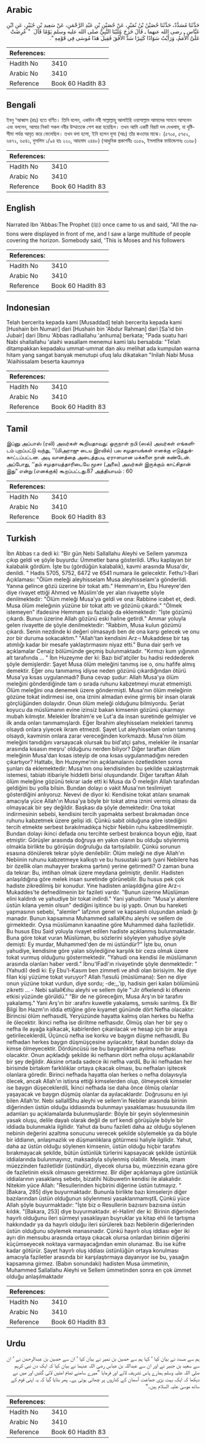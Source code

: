 ## Arabic


<div dir="rtl" lang="ar" style={{fontSize:'larger',backgroundColor:'#f8f9fa',padding:20}}>
حَدَّثَنَا مُسَدَّدٌ، حَدَّثَنَا حُصَيْنُ بْنُ نُمَيْرٍ، عَنْ حُصَيْنِ بْنِ عَبْدِ الرَّحْمَنِ، عَنْ سَعِيدِ بْنِ جُبَيْرٍ، عَنِ ابْنِ عَبَّاسٍ ـ رضى الله عنهما ـ قَالَ خَرَجَ عَلَيْنَا النَّبِيُّ صلى الله عليه وسلم يَوْمًا قَالَ ‏ "‏ عُرِضَتْ عَلَىَّ الأُمَمُ، وَرَأَيْتُ سَوَادًا كَثِيرًا سَدَّ الأُفُقَ فَقِيلَ هَذَا مُوسَى فِي قَوْمِهِ ‏"‏‏.‏
</div>
<div style={{backgroundColor:'#f8f9fa',padding:20, marginBottom: 10}}><table> <thead> <tr> <th>References:</th> <th></th> </tr> </thead> <tbody><tr><td>Hadith No</td><td>3410</td></tr><tr><td>Arabic No</td><td>3410</td></tr><tr><td>Reference</td><td>Book 60 Hadith 83</td></tr></tbody></table></div>

## Bengali


<div dir="ltr" lang="bn" style={{fontSize:'larger',backgroundColor:'#f8f9fa',padding:20}}>
ইবনু ‘আব্বাস (রাঃ) হতে বর্ণিত। তিনি বলেন, একদিন নবী সাল্লাল্লাহু আলাইহি ওয়াসাল্লাম আমাদের সামনে আসলেন এবং বললেন, আমার নিকট সকল নবীর উম্মাতকে পেশ করা হয়েছিল। তখন আমি একটি বিরাট দল দেখলাম, যা দৃষ্টিসীমা পর্যন্ত আবৃত করে ফেলেছিল। তখন বলা হলো, ইনি হলেন মূসা (আঃ) তাঁর কওমের মাঝে। (৫৭০৫, ৫৭৫২, ৬৪৭২, ৬৫৪১, মুসলিম ১/৯৪ হাঃ ২২০, আহমাদ ২৪৪৮) (আধুনিক প্রকাশনীঃ ৩১৫৯, ইসলামিক ফাউন্ডেশনঃ ৩১৬৮)
</div>
<div style={{backgroundColor:'#f8f9fa',padding:20, marginBottom: 10}}><table> <thead> <tr> <th>References:</th> <th></th> </tr> </thead> <tbody><tr><td>Hadith No</td><td>3410</td></tr><tr><td>Arabic No</td><td>3410</td></tr><tr><td>Reference</td><td>Book 60 Hadith 83</td></tr></tbody></table></div>

## English


<div dir="ltr" lang="en" style={{fontSize:'larger',backgroundColor:'#f8f9fa',padding:20}}>
Narrated Ibn 'Abbas:The Prophet (ﷺ) once came to us and said, "All the nations were displayed in front of me, and I saw a large multitude of people covering the horizon. Somebody said, 'This is Moses and his followers
</div>
<div style={{backgroundColor:'#f8f9fa',padding:20, marginBottom: 10}}><table> <thead> <tr> <th>References:</th> <th></th> </tr> </thead> <tbody><tr><td>Hadith No</td><td>3410</td></tr><tr><td>Arabic No</td><td>3410</td></tr><tr><td>Reference</td><td>Book 60 Hadith 83</td></tr></tbody></table></div>

## Indonesian


<div dir="ltr" lang="id" style={{fontSize:'larger',backgroundColor:'#f8f9fa',padding:20}}>
Telah bercerita kepada kami [Musaddad] telah bercerita kepada kami [Hushain bin Numair] dari [Hushain bin 'Abdur Rahman] dari [Sa'id bin Jubair] dari [Ibnu 'Abbas radliallahu 'anhuma] berkata; "Pada suatu hari Nabi shallallahu 'alaihi wasallam menemui kami lalu bersabda: "Telah ditampakkan kepadaku ummat-ummat dan aku melihat ada kumpulan warna hitam yang sangat banyak menutupi ufuq lalu dikatakan "Inilah Nabi Musa 'Alaihissalam beserta kaumnya
</div>
<div style={{backgroundColor:'#f8f9fa',padding:20, marginBottom: 10}}><table> <thead> <tr> <th>References:</th> <th></th> </tr> </thead> <tbody><tr><td>Hadith No</td><td>3410</td></tr><tr><td>Arabic No</td><td>3410</td></tr><tr><td>Reference</td><td>Book 60 Hadith 83</td></tr></tbody></table></div>

## Tamil


<div dir="ltr" lang="ta" style={{fontSize:'larger',backgroundColor:'#f8f9fa',padding:20}}>
இப்னு அப்பாஸ் (ரலி) அவர்கள் கூறியதாவது: ஒருநாள் நபி (ஸல்) அவர்கள் எங்களிடம் புறப்பட்டு வந்து, ‘‘(மிஅராஜு டைய இரவில்) பல சமுதாயங்கள் எனக்கு எடுத்துக்காட்டப்பட்டன. அடி வானத்தை அடைத்தபடி ஏராளமான மக்களை நான் கண்டேன். அப்போது, ‘‘தம் சமுதாயத்தாரிடையே மூசா (அலை) அவர்கள் இருக்கும் காட்சிதான் இது” என்று (எனக்குக்) கூறப்பட்டது.87 அத்தியாயம் : 60
</div>
<div style={{backgroundColor:'#f8f9fa',padding:20, marginBottom: 10}}><table> <thead> <tr> <th>References:</th> <th></th> </tr> </thead> <tbody><tr><td>Hadith No</td><td>3410</td></tr><tr><td>Arabic No</td><td>3410</td></tr><tr><td>Reference</td><td>Book 60 Hadith 83</td></tr></tbody></table></div>

## Turkish


<div dir="ltr" lang="tr" style={{fontSize:'larger',backgroundColor:'#f8f9fa',padding:20}}>
İbn Abbas r.a dedi ki: "Bir gün Nebi Sallallahu Aleyhi ve Sellem yanımıza çıkıp geldi ve şöyle buyurdu: Ümmetler bana gösterildi. Ufku kaplayan bir kalabalık gördüm. İşte bu (gördüğün kalabalık), kavmi arasında Musa'dır, denildi. " Hadis 5705, 5752, 6472 ve 6541 numara ile gelecektir. Fethu'l-Bari Açıklaması: "Ölüm meleği aleyhisselam Musa aleyhisselam'a gönderildi. Yanına gelince gözü üzerine bir tokat attı." Hemmam'ın, Ebu Hureyre'den diye rivayet ettiği Ahmed ve Müslim'de yer alan rivayette şöyle denilmektedir: "Ölüm meleği Musa'ya geldi ve ona: Rabbine icabet et, dedi. Musa ölüm meleğınin yüzüne bir tokat attı ve gözünü çıkardı." "Ölmek istemeyen" ifadesine Hemmam şu fazlalığı da eklemektedir: "İşte gözümü çıkardı. Bunun üzerine Allah gözünü eski haline getirdi." Ammar yoluyla gelen rivayette de şöyle denilmektedir: "Rabbim, Musa kulun gözümü çıkardı. Senin nezdinde ki değeri olmasaydı ben de ona karşı gelecek ve onu zor bir duruma sokacaktım." "Allah'tan kendisini Arz-ı Mukaddese bir taş atımlığı kadar bir mesafe yaklaştırmasını niyaz etti." Buna dair şerh ve açıklamalar Cenaiz bölümünde geçmiş bulunmaktadır. "Kırmızı kum yığınının alt tarafıında ... " İbn Huzeyme der ki: Bazı bid'atçiler bu hadisi reddederek şöyle demişlerdir: Şayet Musa ölüm meleğini tanımış ise o, onu hafife almış demektir. Eğer onu tanımamış idiyse neden gözünü çıkardığından ötürü Musa'ya kısas uygulanmadı? Buna cevap şudur: Allah Musa'ya ölüm meleğini gönderdiğinde tam o sırada ruhunu kabzetmeyi murat etmemişti. Ölüm meleğini ona denemek üzere göndermişti. Musa'nın ölüm meleğinin gözüne tokat indirmesi ise, ona iznini almadan evine girmiş bir insan olarak görçlüğünden dolayıdır. Onun ölüm meleği olduğunu bilmiyordu. Şeriat koyucu da müslümanın evine izinsiz bakan kimsenin gözünü çıkarmayı mubah kılmıştır. Melekler İbrahim'e ve Lut'a da insan suretinde gelmişler ve ilk anda onları tanımamışlardı. Eğer İbrahim aleyhisselam melekleri tanımış olsaydı onlara yiyecek ikram etmezdi. Şayet Lut aleyhisselam onları tanımış olsaydı, kavminin onlara zarar vereceğinden korkmazdı. Musa'nın ölüm meleğini tanıdığını varsayacak olursak bu bid'atçi şahıs, melekler ile insanlar arasında kısasın meşru' olduğunu nerden biliyor? Diğer taraftan ölüm meleğinin Musa'dan kısas isteyip de ona kısas uygulanmadığını nereden çıkartıyor? Hattabı, İbn Huzeyme'nin açıklamalarını özetledikten sonra şunları da eklemektedir: Musa'nın onu kendisinden bu şekilde uzaklaştırmak istemesi, tabiatı itibariyle hiddetli birisi oluşundandır. Diğer taraftan Allah ölüm meleğine gözünü tekrar iade etti ki Musa da Ö meleğin Allah tarafından geldiğini bu yolla bilsin. Bundan dolayı o vakit Musa'nın teslimiyet gösterdiğini anlıyoruz. Nevevi de diyor ki: Kendisine tokat atılanı sınamak amacıyla yüce Allah'ın Musa'ya böyle bir tokat atma iznini vermiş olması da olmayacak bir şey değildir. Başkası da şöyle demektedir: Ona tokat indirmesinin sebebi, kendisini tercih yapmakta serbest bırakmadan önce ruhunu kabzetmek üzere gelişi idi. Çünkü sabit olduğuna göre istediğini tercih etmekte serbest bırakılmadıkça hiçbir Nebiin ruhu kabzedilmemiştir. Bundan dolayı ikinci defada onu tercihte serbest bırakınca boyun eğip, itaat etmiştir: Görüşler arasında doğruya en yakın olanın bu olduğu söylenmiş olmakla birlikte bu görüşün doğruluğu da tartışılabilir. Çünkü sorunun esasına dönülerek tekrar şöyle denilebilir: Ölüm meleği ne diye Allah'ın Nebiinin ruhunu kabzetmeye kalkıştı ve bu husustaki şartı (yani Nebilere has bir özellik olan muhayyer bırakma şartını) yerine getirmedi? O zaman buna da tekrar: Bu, imtihan olmak üzere meydana gelmiştir, denilir. Hadisten anlaşıldığına göre melek insan suretinde görünebilir. Bu husus pek çok hadiste zikredilmiş bir konudur. Yine hadisten anlaşıldığına göre Arz-ı Mukaddes'te defnedilmenin bir fazileti vardır. "Bunun üzerine Müslüman elini kaldırdı ve yahudiye bir tokat indirdi." Yani yahudinin: "Musa'yı alemlere üstün kılana yemin olsun" dediğini işitince bu işi yaptı. Onun bu hareketi yapmasının sebebi, "alemler" lafzının genel ve kapsamlı oluşundan anladı ğı manadır. Bunun kapsamına Muhammed sallall€ıhu aleyhi ve sellem de girmektedir. Oysa müslümanın kanaatine göre Muhammed daha faziletlidir. Bu husus Ebu Said yoluyla rivayet edilen hadiste açıklanmış bulunmaktadır. Buna göre tokat vuran Müslüman, bu sözlerini söyleyen yahudiye şöyle demişti: Ey murdar, Muhammed'den de mi üstündür?" İşte bu, onun yahudiye, kendisine göre yalan söylediğine karşılık bir ceza olmak üzere tokat vurmuş olduğunu göstermektedir. "Yahudi ona kendisi ile müslümanın arasında olanları haber verdi." İbnu'lFadl'ın rivayetinde şöyle denmektedir: "(Yahudi) dedi ki: Ey Ebu'l-Kasım ben zimmeti ve ahdi olan birisiyim. Ne diye filan kişi yüzüme tokat vuruyor? Allah !\esulü (müslümana): Sen ne diye onun yüzüne tokat vurdun, diye sordu; -de;,,'ip, hadisin geri kalan bölümünü zikretti ... - Nebi sallall€ıhu aleyhi ve sellem öyle ":Jir öfkelendi ki öfkenin etkisi yüzünde görüldü." "Bir de ne göreceğim, Musa Arş'ın bir tarafını yakalamış." Yani Arş'ın bir :arafını kuwetle yakalamış, sımsıkı sarılmış. Ek Bir Bilgi İbn Hazm'ın iddia ettiğine göre kıyamet gününde dört Nefha olacaktır: Birincisi ölüm nefhasıdlL Yeryüzünde hayatta kalmış olan herkes bu Nefha ile ölecektir. İkinci nefha ise diriltme nefhasıdır. Ölmüş olan her bir şey o nefha ile ayağa kalkacak, kabirlerden çıkarılacak ve hesap için bir araya getirileceklerdiL Üçüncü nefha ise korku ve baygın düşme nefhasıdlL Bu nefhadan herkes baygın düşmüşçesine ayılacaktır, fakat bundan dolayı da kimse ölmeyecektir. Dördüncüsü ise bu baygınlıktan ayılma nefhası olacaktır. Onun açıkladığı şekilde iki nefhanın dört nefha oluşu açıklanabilir bir şey değildir. Aksine ortada sadece iki nefha vardiL Bu iki nefhadan her birisinde birtakım farklılıklar ortaya çıkacak olması, bu nefhaları işitecek olanlara göredir. Birinci nefhada hayatta olan herkes o nefha dolayısıyla ölecek, ancak Allah'ın istisna ettiği kimselerden olup, ölmeyecek kimseler ise baygın düşeceklerdiL İkinci nefhada ise daha önce ölmüş olanlar yaşayacak ve baygın düşmüş olanlar da ayılacaklardır. Doğrusunu en iyi bilen Allah'tır. Nebi sallallShu aleyhi ve sellem'in Nebiler arasında birinin diğerinden üstün olduğu iddiasında bulunmayı yasaklaması hususunda ilim adamları şu açıklamalarda bulunmuşlardır: Böyle bir şeyin söylenmesinin yasak oluşu, delile dayalı olarak değil de sırf kendi görüşüyle böyle bir iddiada bulunmakla ilgilidir. Yahut da bunu fazileti daha az olduğu söylenen nebinin değerini azaltma sonucunu verecek şekilde söylemekle ya da böyle bir iddianın, anlaşmazlık ve düşmanlıklara götürmesi haliyle ilgilidir. Yahut, daha az üstün olduğu söylenen kimsenin, üstün olduğu hiçbir tarafını bırakmayacak şekilde, bütün üstünlük türlerini kapsayacak şekilde üstünlük iddialarında bulunmayınız, maksadıyla söylenmiş olabilir. Mesela, imam müezzinden faziletlidir (üstündür), diyecek olursa bu, müezzinin ezana göre de faziletinin eksik olmasını gerektirmez. Bir diğer açıklamaya göre üstünlük iddialarının yasaklanış sebebi, bizatihi Nübuwetin kendisi ile alakalıdır. Nitekim yüce Allah: "Resullerinden hiçbirini diğerine üstün tutmayız. "[Bakara, 285] diye buyurmaktadır. Bununla birlikte bazı kimselerjn diğer bazılarından üstün olduğunun söylenmesi yasaklanmamıştlL Çünkü yüce Allah şöyle buyurmaktadır: "İşte biz o Resullerin bazısını bazısına üstün kıldık. "[Bakara, 253] diye buyurmaktadır. el-Halim! der ki: Birinin diğerinden hayırlı olduğunu ileri sürmeyi yasaklayan buyruklar ya kitap ehli ile tartışma hakkındadır ya da hayırlı olduğu ileri sürülerek bazı Nebilerin diğerlerinden üstün olduğunu söylemek manasınadır. Çünkü hayırlı oluş iddiası eğer iki ayrı din mensubu arasında ortaya çıkacak olursa onlardan birinin diğerini küçümseyecek noktaya varmayacağından emin olunamaz. Bu ise küfre kadar götürür. Şayet hayırlı oluş iddiası üstünlüğün ortaya konulması amacıyla faziletler arasında bir karşılaştırmaya dayanıyor ise bu, yasağın kapsamına girmez. (Babın sonundaki) hadisten Musa ümmetinin, Muhammed Sallallahu Aleyhi ve Sellem ümmetinden sonra en çok ümmet olduğu anlaşılmaktadır
</div>
<div style={{backgroundColor:'#f8f9fa',padding:20, marginBottom: 10}}><table> <thead> <tr> <th>References:</th> <th></th> </tr> </thead> <tbody><tr><td>Hadith No</td><td>3410</td></tr><tr><td>Arabic No</td><td>3410</td></tr><tr><td>Reference</td><td>Book 60 Hadith 83</td></tr></tbody></table></div>

## Urdu


<div dir="rtl" lang="ur" style={{fontSize:'larger',backgroundColor:'#f8f9fa',padding:20}}>
ہم سے مسدد نے بیان کیا ‘ کہا ہم سے حصین بن نمیر نے بیان کیا ‘ ان سے حصین بن عبدالرحمٰن نے ‘ ان سے سعید بن جبیر نے اور ان سے عبداللہ بن عباس رضی اللہ عنہما نے بیان کیا کہ ایک دن نبی کریم صلی اللہ علیہ وسلم ہمارے پاس تشریف لائے اور فرمایا ”میرے سامنے تمام امتیں لائی گئیں اور میں نے دیکھا کہ ایک بہت بڑی جماعت آسمان کے کناروں پر چھائی ہوئی ہے۔ پھر بتایا گیا کہ یہ اپنی قوم کے ساتھ موسیٰ علیہ السلام ہیں۔“
</div>
<div style={{backgroundColor:'#f8f9fa',padding:20, marginBottom: 10}}><table> <thead> <tr> <th>References:</th> <th></th> </tr> </thead> <tbody><tr><td>Hadith No</td><td>3410</td></tr><tr><td>Arabic No</td><td>3410</td></tr><tr><td>Reference</td><td>Book 60 Hadith 83</td></tr></tbody></table></div>